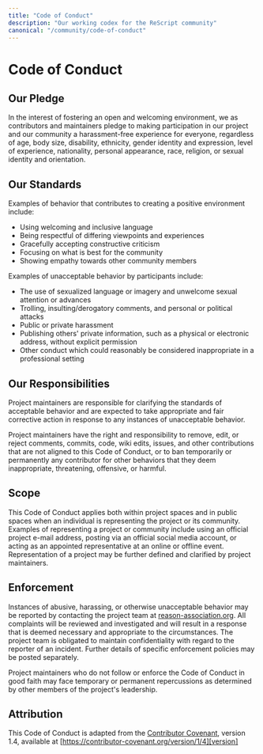 ```yaml
---
title: "Code of Conduct"
description: "Our working codex for the ReScript community"
canonical: "/community/code-of-conduct"
---
```


# Code of Conduct

## Our Pledge

In the interest of fostering an open and welcoming environment, we as
contributors and maintainers pledge to making participation in our project and
our community a harassment-free experience for everyone, regardless of age,
body size, disability, ethnicity, gender identity and expression, level of
experience, nationality, personal appearance, race, religion, or sexual
identity and orientation.

## Our Standards

Examples of behavior that contributes to creating a positive environment include:

- Using welcoming and inclusive language
- Being respectful of differing viewpoints and experiences
- Gracefully accepting constructive criticism
- Focusing on what is best for the community
- Showing empathy towards other community members

Examples of unacceptable behavior by participants include:

- The use of sexualized language or imagery and unwelcome sexual attention or advances
- Trolling, insulting/derogatory comments, and personal or political attacks
- Public or private harassment
- Publishing others' private information, such as a physical or electronic address, without explicit permission
- Other conduct which could reasonably be considered inappropriate in a professional setting

## Our Responsibilities

Project maintainers are responsible for clarifying the standards of acceptable
behavior and are expected to take appropriate and fair corrective action in
response to any instances of unacceptable behavior.

Project maintainers have the right and responsibility to remove, edit, or
reject comments, commits, code, wiki edits, issues, and other contributions
that are not aligned to this Code of Conduct, or to ban temporarily or
permanently any contributor for other behaviors that they deem inappropriate,
threatening, offensive, or harmful.

## Scope

This Code of Conduct applies both within project spaces and in public spaces
when an individual is representing the project or its community. Examples of
representing a project or community include using an official project e-mail
address, posting via an official social media account, or acting as an
appointed representative at an online or offline event. Representation of a
project may be further defined and clarified by project maintainers.

## Enforcement

Instances of abusive, harassing, or otherwise unacceptable behavior may be
reported by contacting the project team at
[reason-association.org](https://www.reason-association.org/about#contact). All
complaints will be reviewed and investigated and will result in a response that
is deemed necessary and appropriate to the circumstances. The project team is
obligated to maintain confidentiality with regard to the reporter of an
incident. Further details of specific enforcement policies may be posted
separately.

Project maintainers who do not follow or enforce the Code of Conduct in good
faith may face temporary or permanent repercussions as determined by other
members of the project's leadership.

## Attribution

This Code of Conduct is adapted from the [Contributor Covenant][homepage], version 1.4, available at [https://contributor-covenant.org/version/1/4][version]

[homepage]: https://contributor-covenant.org
[version]: https://contributor-covenant.org/version/1/4/
